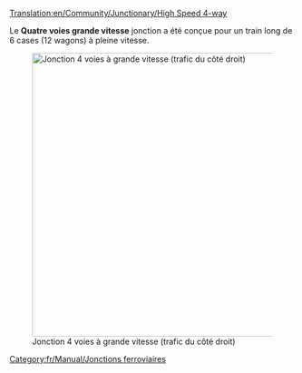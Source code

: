 [[Translation:en/Community/Junctionary/High Speed 4-way]]

{{fr/Community/Junctionary/Menu de Croisements}}
Le '''Quatre voies grande vitesse''' jonction a été conçue pour un train long de 6 cases (12 wagons) à pleine vitesse.

[[File:en/Community/Junctionary/High Speed 4-way.png|none|thumb|500px|Jonction 4 voies à grande vitesse (trafic du côté droit)]]

{{fr/Community/Junctionary/Critère de jonction|Élevé|4|1|0|0|1|1|1|1|0|0|0||Les train en panne n'affectent qu'une voie.|
* Peut traiter une grande quantité de trafic
* Utilise 38x38 cases
* Peut être agrandi pour des trains plus longs
* Les longues diagonales tournant à droite peuvent être déplacées à l'intérieur pour économiser un peu de place
* Ajout pour copier et coller recommandé
}}

[[Category:fr/Manual/Jonctions ferroviaires]]